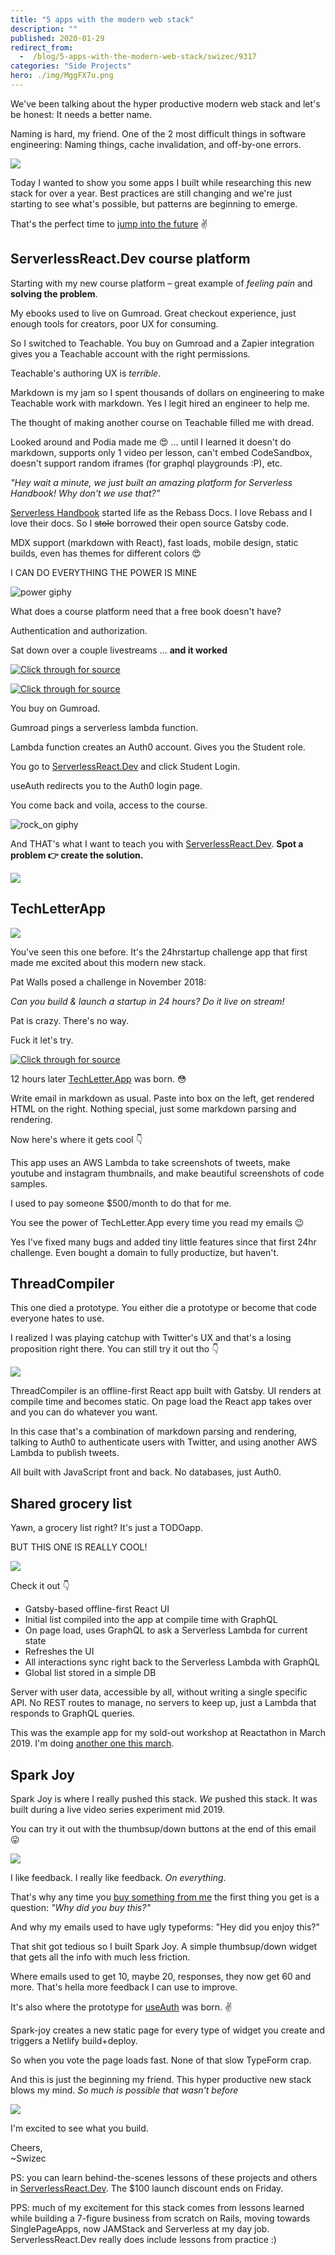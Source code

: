 ```yaml
---
title: "5 apps with the modern web stack"
description: ""
published: 2020-01-29
redirect_from:
  -  /blog/5-apps-with-the-modern-web-stack/swizec/9317
categories: "Side Projects"
hero: ./img/MggFX7u.png
---
```


We've been talking about the hyper productive modern web stack and let's be honest: It needs a better name.

Naming is hard, my friend. One of the 2 most difficult things in software engineering: Naming things, cache invalidation, and off-by-one errors.

![](./img/MggFX7u.png)

Today I wanted to show you some apps I built while researching this new stack for over a year. Best practices are still changing and we're just starting to see what's possible, but patterns are beginning to emerge.

That's the perfect time to [jump into the future](https://serverlessreact.dev) ✌️

## ServerlessReact.Dev course platform

Starting with my new course platform – great example of _feeling pain_ and **solving the problem**.

My ebooks used to live on Gumroad. Great checkout experience, just enough tools for creators, poor UX for consuming.

So I switched to Teachable. You buy on Gumroad and a Zapier integration gives you a Teachable account with the right permissions.

Teachable's authoring UX is _terrible_.

Markdown is my jam so I spent thousands of dollars on engineering to make Teachable work with markdown. Yes I legit hired an engineer to help me.

The thought of making another course on Teachable filled me with dread.

Looked around and Podia made me 😍 ... until I learned it doesn't do markdown, supports only 1 video per lesson, can't embed CodeSandbox, doesn't support random iframes (for graphql playgrounds :P), etc.

_"Hey wait a minute, we just built an amazing platform for Serverless Handbook! Why don't we use that?"_

[Serverless Handbook](https://serverlesshandbook.dev) started life as the Rebass Docs. I love Rebass and I love their docs. So I ~~stole~~ borrowed their open source Gatsby code.

MDX support (markdown with React), fast loads, mobile design, static builds, even has themes for different colors 😍

I CAN DO EVERYTHING THE POWER IS MINE

![power giphy](./img/media-3o84sq21TxDH6PyYms-giphy.gif)

What does a course platform need that a free book doesn't have?

Authentication and authorization.

Sat down over a couple livestreams ... **and it worked**

[![Click through for source](./img/techletter.app-screenshot-1580316667326.png)](https://www.youtube.com/watch?v=-b14ww6GXNY)

[![Click through for source](./img/techletter.app-screenshot-1580316666651.png)](https://www.youtube.com/watch?v=lwaHKXItp2k)

You buy on Gumroad.

Gumroad pings a serverless lambda function.

Lambda function creates an Auth0 account. Gives you the Student role.

You go to [ServerlessReact.Dev](https://serverlessreact.dev) and click Student Login.

useAuth redirects you to the Auth0 login page.

You come back and voila, access to the course.

![rock_on giphy](./img/media-u0v3z2iQLxyHC-giphy.gif)

And THAT's what I want to teach you with [ServerlessReact.Dev](https://serverlessreact.dev). **Spot a problem 👉 create the solution.**

[![](./img/H43WagD.png)](https://twitter.com/Swizec/status/1222387776970117120)

## TechLetterApp

[![](./img/InwptHv.png)](https://techletter.app/)

You've seen this one before. It's the 24hrstartup challenge app that first made me excited about this modern new stack.

Pat Walls posed a challenge in November 2018:

_Can you build & launch a startup in 24 hours? Do it live on stream!_

Pat is crazy. There's no way.

Fuck it let's try.

[![Click through for source](./img/techletter.app-screenshot-1580316667107.png)](https://www.youtube.com/watch?v=sqlC1zNYG4M)

12 hours later [TechLetter.App](https://techletter.app) was born. 😳

Write email in markdown as usual. Paste into box on the left, get rendered HTML on the right. Nothing special, just some markdown parsing and rendering.

Now here's where it gets cool 👇

This app uses an AWS Lambda to take screenshots of tweets, make youtube and instagram thumbnails, and make beautiful screenshots of code samples.

I used to pay someone $500/month to do that for me.

You see the power of TechLetter.App every time you read my emails 😉

Yes I've fixed many bugs and added tiny little features since that first 24hr challenge. Even bought a domain to fully productize, but haven't.

## ThreadCompiler

This one died a prototype. You either die a prototype or become that code everyone hates to use.

I realized I was playing catchup with Twitter's UX and that's a losing proposition right there. You can still try it out tho 👇

[![](./img/mrG7OQq.gif)](https://threadcompiler.com/)

ThreadCompiler is an offline-first React app built with Gatsby. UI renders at compile time and becomes static. On page load the React app takes over and you can do whatever you want.

In this case that's a combination of markdown parsing and rendering, talking to Auth0 to authenticate users with Twitter, and using another AWS Lambda to publish tweets.

All built with JavaScript front and back. No databases, just Auth0.

## Shared grocery list

Yawn, a grocery list right? It's just a TODOapp.

BUT THIS ONE IS REALLY COOL!

[![](./img/zrt3fMG.gif)](https://shared-grocery-list.swizec.now.sh/)

Check it out 👇

-  Gatsby-based offline-first React UI
-  Initial list compiled into the app at compile time with GraphQL
-  On page load, uses GraphQL to ask a Serverless Lambda for current state
-  Refreshes the UI
-  All interactions sync right back to the Serverless Lambda with GraphQL
-  Global list stored in a simple DB

Server with user data, accessible by all, without writing a single specific API. No REST routes to manage, no servers to keep up, just a Lambda that responds to GraphQL queries.

This was the example app for my sold-out workshop at Reactathon in March 2019. I'm doing [another one this march](https://ti.to/real-world-react/modern-app-with-react-workshop-2020).

## Spark Joy

Spark Joy is where I really pushed this stack. _We_ pushed this stack. It was built during a live video series experiment mid 2019.

You can try it out with the thumbsup/down buttons at the end of this email 😛

[![](./img/static-widget-demo-c004d017db2b0abcc74ff30eb5c06342.gif)](https://spark-joy.netlify.com/)

I like feedback. I really like feedback. _On everything_.

That's why any time you [buy something from me](https://serverlessreact.dev/) the first thing you get is a question: _"Why did you buy this?"_

And why my emails used to have ugly typeforms: "Hey did you enjoy this?"

That shit got tedious so I built Spark Joy. A simple thumbsup/down widget that gets all the info with much less friction.

Where emails used to get 10, maybe 20, responses, they now get 60 and more. That's hella more feedback I can use to improve.

It's also where the prototype for [useAuth](https://github.com/Swizec/useAuth) was born. ✌️

Spark-joy creates a new static page for every type of widget you create and triggers a Netlify build+deploy.

So when you vote the page loads fast. None of that slow TypeForm crap.

And this is just the beginning my friend. This hyper productive new stack blows my mind. _So much is possible that wasn't before_

![](./img/media-xT0xeJpnrWC4XWblEk-giphy.gif)

I'm excited to see what you build.

Cheers,  
~Swizec

PS: you can learn behind-the-scenes lessons of these projects and others in [ServerlessReact.Dev](https://serverlessreact.dev). The $100 launch discount ends on Friday.

PPS: much of my excitement for this stack comes from lessons learned while building a 7-figure business from scratch on Rails, moving towards SinglePageApps, now JAMStack and Serverless at my day job. ServerlessReact.Dev really does include lessons from practice :)

